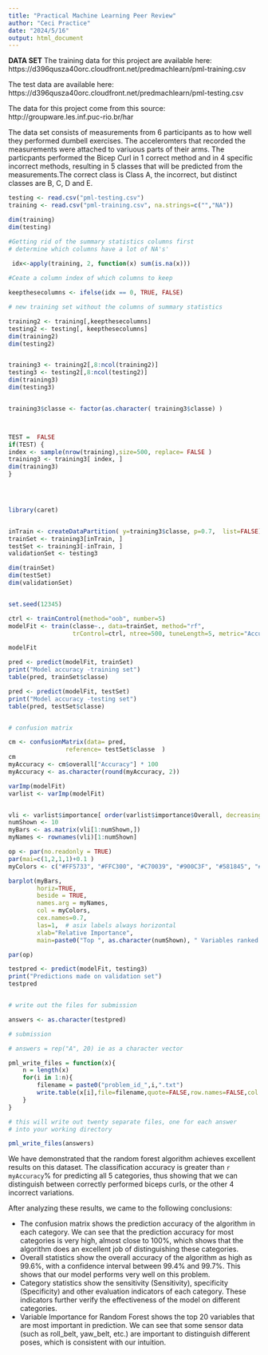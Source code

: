 ```yaml
---
title: "Practical Machine Learning Peer Review"
author: "Ceci Practice"
date: "2024/5/16"
output: html_document
---
```

**DATA SET**
The training data for this project are available here: 
https://d396qusza40orc.cloudfront.net/predmachlearn/pml-training.csv

The test data are available here:
https://d396qusza40orc.cloudfront.net/predmachlearn/pml-testing.csv

The data for this project come from this source: 
http://groupware.les.inf.puc-rio.br/har


 The data set consists of measurements from 6 participants as to how well they performed dumbell exercises. The acceleromters that recorded the measurements were attached to variuous parts of their arms.   The particpants performed the Bicep Curl in 1 correct method and in 4 specific incorrect methods, resulting in 5 classes that will be predicted from the measurements.The correct class is Class A, the incorrect, but distinct classes are B, C, D and E.


```r

testing <- read.csv("pml-testing.csv")
training <- read.csv("pml-training.csv", na.strings=c("","NA"))

dim(training)
dim(testing)

#Getting rid of the summary statistics columns first
# determine which columns have a lot of NA's'
 
 idx<-apply(training, 2, function(x) sum(is.na(x)))

#Ceate a column index of which columns to keep

keepthesecolumns <- ifelse(idx == 0, TRUE, FALSE)

# new training set without the columns of summary statistics

training2 <- training[,keepthesecolumns]
testing2 <- testing[, keepthesecolumns]
dim(training2)
dim(testing2)


training3 <- training2[,8:ncol(training2)]
testing3 <- testing2[,8:ncol(testing2)]
dim(training3)
dim(testing3)


training3$classe <- factor(as.character( training3$classe) )



TEST =  FALSE 
if(TEST) {
index <- sample(nrow(training),size=500, replace= FALSE )
training3 <- training3[ index, ]
dim(training3)
}



 
library(caret)


inTrain <- createDataPartition( y=training3$classe, p=0.7,  list=FALSE)
trainSet <- training3[inTrain, ]
testSet <- training3[-inTrain, ]
validationSet <- testing3

dim(trainSet)
dim(testSet)
dim(validationSet)


set.seed(12345)

ctrl <- trainControl(method="oob", number=5)
modelFit <- train(classe~., data=trainSet, method="rf", 
                  trControl=ctrl, ntree=500, tuneLength=5, metric="Accuracy")

modelFit

```

```r
pred <- predict(modelFit, trainSet)
print("Model accuracy -training set")
table(pred, trainSet$classe)

pred <- predict(modelFit, testSet)
print("Model accuracy -testing set")
table(pred, testSet$classe)


# confusion matrix

cm <- confusionMatrix(data= pred,  
                reference= testSet$classe  )    
cm
myAccuracy <- cm$overall["Accuracy"] * 100
myAccuracy <- as.character(round(myAccuracy, 2))

```
```r


varImp(modelFit)
varlist <- varImp(modelFit)


vli <- varlist$importance[ order(varlist$importance$Overall, decreasing=TRUE), ,drop=FALSE]
numShown <- 10
myBars <- as.matrix(vli[1:numShown,])
myNames <- rownames(vli)[1:numShown]

op <- par(no.readonly = TRUE) 
par(mai=c(1,2,1,1)+0.1 ) 
myColors <- c("#FF5733", "#FFC300", "#C70039", "#900C3F", "#581845", "#FF5733", "#FFC300", "#C70039", "#900C3F", "#581845")

barplot(myBars,
        horiz=TRUE,
        beside = TRUE, 
        names.arg = myNames,
        col = myColors,
        cex.names=0.7,
        las=1,  # asix labels always horizontal
        xlab="Relative Importance",
        main=paste0("Top ", as.character(numShown), " Variables ranked by Importance"))

par(op)

testpred <- predict(modelFit, testing3)
print("Predictions made on validation set")
testpred


# write out the files for submission

answers <- as.character(testpred)

# submission

# answers = rep("A", 20) ie as a character vector

pml_write_files = function(x){
    n = length(x)
    for(i in 1:n){
        filename = paste0("problem_id_",i,".txt")
        write.table(x[i],file=filename,quote=FALSE,row.names=FALSE,col.names=FALSE)
    }
}

# this will write out twenty separate files, one for each answer
# into your working directory

pml_write_files(answers)


```

We have demonstrated that the random forest algorithm achieves excellent results on this dataset. The classification accuracy is greater than `r myAccuracy`% for predicting all 5 categories, thus showing that we can distinguish between correctly performed biceps curls, or the other 4 incorrect variations.

After analyzing these results, we came to the following conclusions:

- The confusion matrix shows the prediction accuracy of the algorithm in each category. We can see that the prediction accuracy for most categories is very high, almost close to 100%, which shows that the algorithm does an excellent job of distinguishing these categories.
- Overall statistics show the overall accuracy of the algorithm as high as 99.6%, with a confidence interval between 99.4% and 99.7%. This shows that our model performs very well on this problem.
- Category statistics show the sensitivity (Sensitivity), specificity (Specificity) and other evaluation indicators of each category. These indicators further verify the effectiveness of the model on different categories.
- Variable Importance for Random Forest shows the top 20 variables that are most important in prediction. We can see that some sensor data (such as roll_belt, yaw_belt, etc.) are important to distinguish different poses, which is consistent with our intuition.

